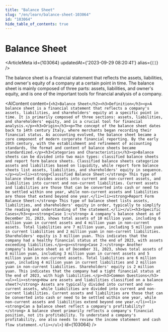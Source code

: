 ```yaml
---
title: "Balance Sheet"
slug: "/en/learn/balance-sheet-103064"
id: "103064"
hide_table_of_contents: true
---
```



# Balance Sheet

<ArticleMeta id={103064} updatedAt={'2023-09-29 08:20:41'} alias={`[]`} />
<div className='border-solid border-b border-t-0 my-4 border-[var(--ifm-color-gray-300)]' />

The balance sheet is a financial statement that reflects the assets, liabilities, and owner's equity of a company at a certain point in time. The balance sheet is mainly composed of three parts: assets, liabilities, and owner's equity, and is one of the important tools for financial analysis of a company.

<AIContent content={`<h2>Balance Sheet</h2><h3>Definition</h3><p>A balance sheet is a financial statement that reflects a company's assets, liabilities, and shareholders' equity at a specific point in time. It is primarily composed of three sections: assets, liabilities, and shareholders' equity, and is a crucial tool for financial analysis.</p><h3>Origin</h3><p>The concept of the balance sheet dates back to 14th century Italy, where merchants began recording their financial status. As accounting evolved, the balance sheet became a core component of modern corporate financial reporting. By the early 20th century, with the establishment and refinement of accounting standards, the format and content of balance sheets became standardized.</p><h3>Categories and Characteristics</h3><p>Balance sheets can be divided into two main types: classified balance sheets and report form balance sheets. Classified balance sheets categorize assets and liabilities based on liquidity, while report form balance sheets list assets, liabilities, and shareholders' equity in sequence.</p><ul><li><strong>Classified Balance Sheet:</strong> This type of balance sheet divides assets into current and non-current assets, and liabilities into current and non-current liabilities. Current assets and liabilities are those that can be converted into cash or need to be settled within one year, while non-current assets and liabilities are those that extend beyond one year.</li><li><strong>Report Form Balance Sheet:</strong> This type of balance sheet lists assets, liabilities, and shareholders' equity in order, typically to simplify the reading and understanding of the statement.</li></ul><h3>Specific Cases</h3><p><strong>Case 1:</strong> A company’s balance sheet as of December 31, 2023, shows total assets of 10 million yuan, including 6 million yuan in current assets and 4 million yuan in non-current assets. Total liabilities are 7 million yuan, including 5 million yuan in current liabilities and 2 million yuan in non-current liabilities. Shareholders' equity is 3 million yuan. This indicates that the company had a healthy financial status at the end of 2023, with assets exceeding liabilities.</p><p><strong>Case 2:</strong> Another company’s balance sheet as of December 31, 2023, shows total assets of 8 million yuan, including 3 million yuan in current assets and 5 million yuan in non-current assets. Total liabilities are 6 million yuan, including 4 million yuan in current liabilities and 2 million yuan in non-current liabilities. Shareholders' equity is 2 million yuan. This indicates that the company had a tight financial status at the end of 2023, with high liabilities.</p><h3>Common Questions</h3><ul><li><strong>How are assets and liabilities classified on a balance sheet?</strong> Assets are typically divided into current and non-current assets, while liabilities are divided into current and non-current liabilities. Current assets and liabilities are those that can be converted into cash or need to be settled within one year, while non-current assets and liabilities extend beyond one year.</li><li><strong>Can a balance sheet reflect a company's profitability?</strong> A balance sheet primarily reflects a company's financial position, not its profitability. To understand a company's profitability, one also needs to review the income statement and cash flow statement.</li></ul>`} id={103064} />
